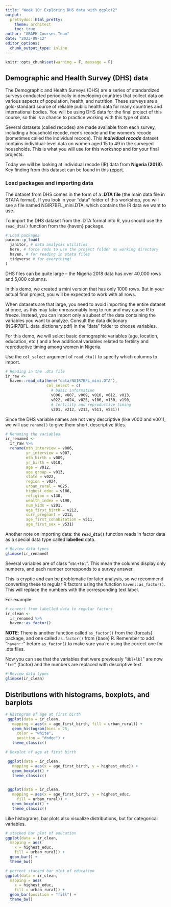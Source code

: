 ```yaml
---
title: "Week 10: Exploring DHS data with ggplot2"
output:
  prettydoc::html_pretty:
    theme: architect
    toc: true
author: "GRAPH Courses Team"
date: "2023-09-12"
editor_options: 
  chunk_output_type: inline
---
```


```r
knitr::opts_chunk$set(warning = F, message = F)
```

## Demographic and Health Survey (DHS) data

The Demographic and Health Surveys (DHS) are a series of standardized surveys conducted periodically in developing countries that collect data on various aspects of population, health, and nutrition. These surveys are a gold-standard source of reliable public health data for many countries and international bodies. You will be using DHS data for the final project of this course, so this is a chance to practice working with this type of data.

Several datasets (called recodes) are made available from each survey, including a household recode, men's recode and the women's recode (sometimes called the individual recode). This ***individual recode*** dataset contains individual-level data on women aged 15 to 49 in the surveyed households. This is what you will use for this workshop and for your final projects.

Today we will be looking at individual recode (IR) data from **Nigeria (2018)**. Key finding from this dataset can be found in this [report](https://drive.google.com/file/d/10pp9O9EJZvideynYyANqJtBCsN_vNQjs/view).

### Load packages and importing data

The dataset from DHS comes in the form of a **.DTA file** (the main data file in STATA format). If you look in your "data" folder of this workshop, you will see a file named NGIR7BFL_mini.DTA, which contains the IR data we want to use.

To import the DHS dataset from the .DTA format into R, you should use the `read_dta()` function from the {haven} package.

```r
# Load packages
pacman::p_load(
  janitor, # data analysis utilities
  here, # force rmds to use the project folder as working directory
  haven, # for reading in stata files
  tidyverse # for everything!
)
```

DHS files can be quite large -- the Nigeria 2018 data has over 40,000 rows and 5,000 columns.

In this demo, we created a mini version that has only 1000 rows. But in your actual final project, you will be expected to work with all rows.

When datasets are that large, you need to avoid importing the entire dataset at once, as this may take unreasonably long to run and may cause R to freeze. Instead, you can import only a subset of the data containing the variables you want to analyze. Consult the data dictionary (NGIR7BFL_data_dictionary.pdf) in the "data" folder to choose variables.

For this demo, we will select basic demographic variables (age, location, education, etc.) and a few additional variables related to fertility and reproductive timing among women in Nigeria.

Use the `col_select` argument of `read_dta()` to specify which columns to import.

```r
# Reading in the .dta file
ir_raw <- 
  haven::read_dta(here("data/NGIR7BFL_mini.DTA"),
                  col_select = c(
                    # basic information
                    v006, v007, v009, v010, v012, v013, 
                    v022, v024, v025, v106, v130, v190,   
                    # fertility and reproductive timing
                    v201, v212, v213, v511, v531))
```

Since the DHS variable names are not very descriptive (like v000 and v001), we will use `rename()` to give them short, descriptive titles.

```r
# Renaming the variables
ir_renamed <- 
  ir_raw %>% 
  rename(mth_interview = v006,
         yr_interview = v007,
         mth_birth = v009,
         yr_birth = v010,
         age = v012,
         age_group = v013,
         state = v022,
         region = v024,
         urban_rural = v025,
         highest_educ = v106,
         religion = v130,
         wealth_index = v190,
         num_kids = v201,
         age_first_birth = v212,
         curr_pregnant = v213,
         age_first_cohabitation = v511,
         age_first_sex = v531)
```

Another note on importing data: the **`read_dta()`** function reads in factor data as a special data type called **labelled** data.

```r
# Review data types
glimpse(ir_renamed)
```

Several variables are of class "`dbl+lbl`". This mean the columns display only numbers, and each number corresponds to a survey answer.

This is cryptic and can be problematic for later analysis, so we recommend converting these to regular R factors using the function `haven::as_factor()`. This will replace the numbers with the corresponding text label.

For example:

```r
# convert from labelled data to regular factors
ir_clean <- 
  ir_renamed %>% 
  haven::as_factor()


```

**NOTE**: There is another function called `as_factor()` from the {forcats} package, and one called `as.factor()` from {base} R. Remember to add "`haven::`" before `as_factor()` to make sure you're using the correct one for .dta files.

Now you can see that the variables that were previously "`dbl+lbl`" are now "`fct`" (factor) and the numbers are replaced with descriptive text.

```r
# Review data types
glimpse(ir_clean)
```

## Distributions with histograms, boxplots, and barplots

```r
# Histogram of age at first birth
 ggplot(data = ir_clean,
   mapping = aes(x = age_first_birth, fill = urban_rural)) +
   geom_histogram(bins = 25, 
     color = "white",
     position = "dodge") +
   theme_classic()
```

```r
# Boxplot of age at first birth

 ggplot(data = ir_clean,
   mapping = aes(x = age_first_birth, y = highest_educ)) +
   geom_boxplot() +
   theme_classic()
 

 ggplot(data = ir_clean,
   mapping = aes(x = age_first_birth, y = highest_educ, 
     fill = urban_rural)) +
   geom_boxplot() +
   theme_classic()
```


Like histograms, bar plots also visualize distributions, but for categorical variables.

```r

# stacked bar plot of education
ggplot(data = ir_clean,
  mapping = aes(
    x = highest_educ,
    fill = urban_rural)) +
  geom_bar() +
  theme_bw()

# percent stacked bar plot of education
ggplot(data = ir_clean,
  mapping = aes(
    x = highest_educ,
    fill = urban_rural)) +
  geom_bar(position = "fill") +
  theme_bw()
```
